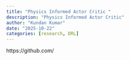 ```yaml
---
title: "Physics Informed Actor Critic "
description: "Physics Informed Actor Critic"
author: "Kundan Kumar"
date: "2025-10-22"
categories: [research, DRL]
---
```


https://github.com/
